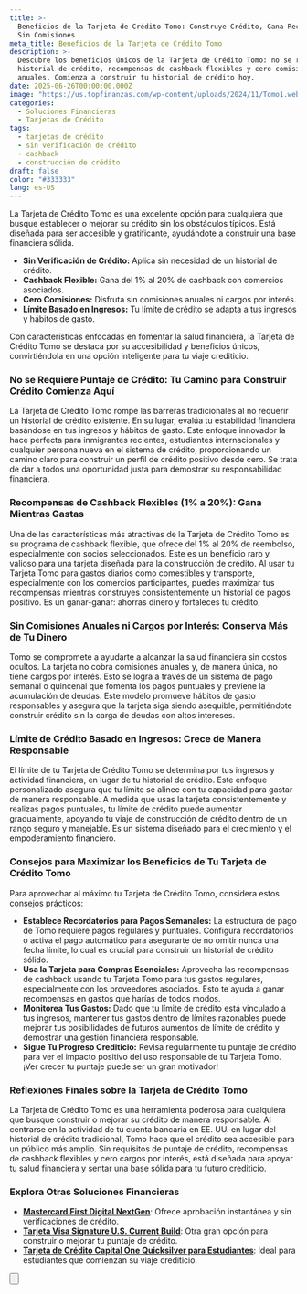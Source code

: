 ```yaml
---
title: >-
  Beneficios de la Tarjeta de Crédito Tomo: Construye Crédito, Gana Recompensas,
  Sin Comisiones
meta_title: Beneficios de la Tarjeta de Crédito Tomo
description: >-
  Descubre los beneficios únicos de la Tarjeta de Crédito Tomo: no se requiere
  historial de crédito, recompensas de cashback flexibles y cero comisiones
  anuales. Comienza a construir tu historial de crédito hoy.
date: 2025-06-26T00:00:00.000Z
image: "https://us.topfinanzas.com/wp-content/uploads/2024/11/Tomo1.webp"
categories:
  - Soluciones Financieras
  - Tarjetas de Crédito
tags:
  - tarjetas de crédito
  - sin verificación de crédito
  - cashback
  - construcción de crédito
draft: false
color: "#333333"
lang: es-US
---
```


La Tarjeta de Crédito Tomo es una excelente opción para cualquiera que busque establecer o mejorar su crédito sin los obstáculos típicos. Está diseñada para ser accesible y gratificante, ayudándote a construir una base financiera sólida.

- **Sin Verificación de Crédito:** Aplica sin necesidad de un historial de crédito.
- **Cashback Flexible:** Gana del 1% al 20% de cashback con comercios asociados.
- **Cero Comisiones:** Disfruta sin comisiones anuales ni cargos por interés.
- **Límite Basado en Ingresos:** Tu límite de crédito se adapta a tus ingresos y hábitos de gasto.

Con características enfocadas en fomentar la salud financiera, la Tarjeta de Crédito Tomo se destaca por su accesibilidad y beneficios únicos, convirtiéndola en una opción inteligente para tu viaje crediticio.

### No se Requiere Puntaje de Crédito: Tu Camino para Construir Crédito Comienza Aquí

La Tarjeta de Crédito Tomo rompe las barreras tradicionales al no requerir un historial de crédito existente. En su lugar, evalúa tu estabilidad financiera basándose en tus ingresos y hábitos de gasto. Este enfoque innovador la hace perfecta para inmigrantes recientes, estudiantes internacionales y cualquier persona nueva en el sistema de crédito, proporcionando un camino claro para construir un perfil de crédito positivo desde cero. Se trata de dar a todos una oportunidad justa para demostrar su responsabilidad financiera.

### Recompensas de Cashback Flexibles (1% a 20%): Gana Mientras Gastas

Una de las características más atractivas de la Tarjeta de Crédito Tomo es su programa de cashback flexible, que ofrece del 1% al 20% de reembolso, especialmente con socios seleccionados. Este es un beneficio raro y valioso para una tarjeta diseñada para la construcción de crédito. Al usar tu Tarjeta Tomo para gastos diarios como comestibles y transporte, especialmente con los comercios participantes, puedes maximizar tus recompensas mientras construyes consistentemente un historial de pagos positivo. Es un ganar-ganar: ahorras dinero y fortaleces tu crédito.

### Sin Comisiones Anuales ni Cargos por Interés: Conserva Más de Tu Dinero

Tomo se compromete a ayudarte a alcanzar la salud financiera sin costos ocultos. La tarjeta no cobra comisiones anuales y, de manera única, no tiene cargos por interés. Esto se logra a través de un sistema de pago semanal o quincenal que fomenta los pagos puntuales y previene la acumulación de deudas. Este modelo promueve hábitos de gasto responsables y asegura que la tarjeta siga siendo asequible, permitiéndote construir crédito sin la carga de deudas con altos intereses.

### Límite de Crédito Basado en Ingresos: Crece de Manera Responsable

El límite de tu Tarjeta de Crédito Tomo se determina por tus ingresos y actividad financiera, en lugar de tu historial de crédito. Este enfoque personalizado asegura que tu límite se alinee con tu capacidad para gastar de manera responsable. A medida que usas la tarjeta consistentemente y realizas pagos puntuales, tu límite de crédito puede aumentar gradualmente, apoyando tu viaje de construcción de crédito dentro de un rango seguro y manejable. Es un sistema diseñado para el crecimiento y el empoderamiento financiero.

### Consejos para Maximizar los Beneficios de Tu Tarjeta de Crédito Tomo

Para aprovechar al máximo tu Tarjeta de Crédito Tomo, considera estos consejos prácticos:

- **Establece Recordatorios para Pagos Semanales:** La estructura de pago de Tomo requiere pagos regulares y puntuales. Configura recordatorios o activa el pago automático para asegurarte de no omitir nunca una fecha límite, lo cual es crucial para construir un historial de crédito sólido.
- **Usa la Tarjeta para Compras Esenciales:** Aprovecha las recompensas de cashback usando tu Tarjeta Tomo para tus gastos regulares, especialmente con los proveedores asociados. Esto te ayuda a ganar recompensas en gastos que harías de todos modos.
- **Monitorea Tus Gastos:** Dado que tu límite de crédito está vinculado a tus ingresos, mantener tus gastos dentro de límites razonables puede mejorar tus posibilidades de futuros aumentos de límite de crédito y demostrar una gestión financiera responsable.
- **Sigue Tu Progreso Crediticio:** Revisa regularmente tu puntaje de crédito para ver el impacto positivo del uso responsable de tu Tarjeta Tomo. ¡Ver crecer tu puntaje puede ser un gran motivador!

### Reflexiones Finales sobre la Tarjeta de Crédito Tomo

La Tarjeta de Crédito Tomo es una herramienta poderosa para cualquiera que busque construir o mejorar su crédito de manera responsable. Al centrarse en la actividad de tu cuenta bancaria en EE. UU. en lugar del historial de crédito tradicional, Tomo hace que el crédito sea accesible para un público más amplio. Sin requisitos de puntaje de crédito, recompensas de cashback flexibles y cero cargos por interés, está diseñada para apoyar tu salud financiera y sentar una base sólida para tu futuro crediticio.

<AdZone id="us_site_4" />

### Explora Otras Soluciones Financieras

- [**Mastercard First Digital NextGen**](/soluciones-financieras/beneficios-de-la-tarjeta-de-credito-first-digital-nextgen-mastercard): Ofrece aprobación instantánea y sin verificaciones de crédito.
- [**Tarjeta Visa Signature U.S. Current Build**](/soluciones-financieras/beneficios-de-la-tarjeta-de-credito-visa-signature-us-current-build): Otra gran opción para construir o mejorar tu puntaje de crédito.
- [**Tarjeta de Crédito Capital One Quicksilver para Estudiantes**](/soluciones-financieras/beneficios-de-la-tarjeta-de-credito-capital-one-quicksilver-para-estudiantes): Ideal para estudiantes que comienzan su viaje crediticio.

<Button
  label="Ver Requisitos"
  link="/soluciones-financieras/tomo-credit-card-requirements-your-guide-to-eligibility"
/>
